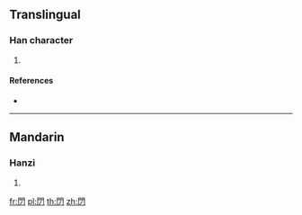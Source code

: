 {{character info/new}}
==Translingual==

===Han character===
{{Han char|rn=169|rad=門|as=01|sn=9|four=|canj=ANH}}

# {{defn|Han|sort=門01}}

====References====
* {{Han ref|kx=1330.010|dkj=41209|dj=1834.010|hdz=74282.050|uh=9581|ud=38273}}

----

==Mandarin==

===Hanzi===
{{cmn-hanzi|pin=[[mà]] ([[ma4]])|wg=ma<sup>4</sup>}}

# {{defn|lang=cmn|sort=門01}}

[[fr:閁]]
[[pl:閁]]
[[th:閁]]
[[zh:閁]]